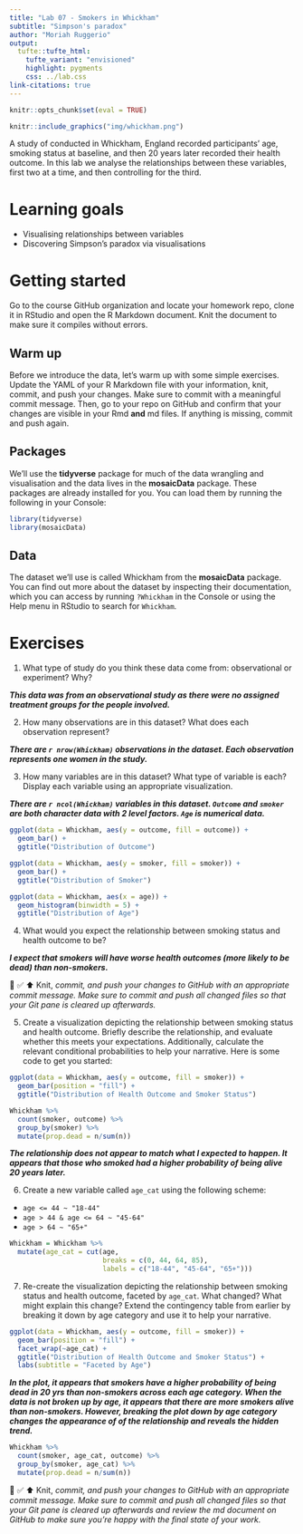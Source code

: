 ```yaml
---
title: "Lab 07 - Smokers in Whickham"
subtitle: "Simpson's paradox"
author: "Moriah Ruggerio"
output: 
  tufte::tufte_html:
    tufte_variant: "envisioned"
    highlight: pygments
    css: ../lab.css
link-citations: true
---
```


```r
knitr::opts_chunk$set(eval = TRUE)
```

```r
knitr::include_graphics("img/whickham.png")
```

A study of conducted in Whickham, England recorded participants' age, smoking status at baseline, and then 20 years later recorded their health outcome.
In this lab we analyse the relationships between these variables, first two at a time, and then controlling for the third.

# Learning goals

-   Visualising relationships between variables
-   Discovering Simpson's paradox via visualisations

# Getting started

Go to the course GitHub organization and locate your homework repo, clone it in RStudio and open the R Markdown document.
Knit the document to make sure it compiles without errors.

## Warm up

Before we introduce the data, let's warm up with some simple exercises.
Update the YAML of your R Markdown file with your information, knit, commit, and push your changes.
Make sure to commit with a meaningful commit message.
Then, go to your repo on GitHub and confirm that your changes are visible in your Rmd **and** md files.
If anything is missing, commit and push again.

## Packages

We'll use the **tidyverse** package for much of the data wrangling and visualisation and the data lives in the **mosaicData** package.
These packages are already installed for you.
You can load them by running the following in your Console:

```r
library(tidyverse) 
library(mosaicData) 
```

## Data

The dataset we'll use is called Whickham from the **mosaicData** package.
You can find out more about the dataset by inspecting their documentation, which you can access by running `?Whickham` in the Console or using the Help menu in RStudio to search for `Whickham`.

# Exercises

1.  What type of study do you think these data come from: observational or experiment?
    Why?
    
***This data was from an observational study as there were no assigned treatment groups for the people involved.***

2.  How many observations are in this dataset?
    What does each observation represent?
    
***There are `r nrow(Whickham)` observations in the dataset. Each observation represents one women in the study.***

3.  How many variables are in this dataset?
    What type of variable is each?
    Display each variable using an appropriate visualization.

***There are `r ncol(Whickham)` variables in this dataset. `Outcome` and `smoker` are both character data with 2 level factors. `Age` is numerical data.***

```r

ggplot(data = Whickham, aes(y = outcome, fill = outcome)) +
  geom_bar() +
  ggtitle("Distribution of Outcome")

```

```r

ggplot(data = Whickham, aes(y = smoker, fill = smoker)) +
  geom_bar() +
  ggtitle("Distribution of Smoker")

```

```r

ggplot(data = Whickham, aes(x = age)) +
  geom_histogram(binwidth = 5) +
  ggtitle("Distribution of Age")

```

4.  What would you expect the relationship between smoking status and health outcome to be?

***I expect that smokers will have worse health outcomes (more likely to be dead) than non-smokers.***

🧶 ✅ ⬆️ Knit, *commit, and push your changes to GitHub with an appropriate commit message. Make sure to commit and push all changed files so that your Git pane is cleared up afterwards.*

5.  Create a visualization depicting the relationship between smoking status and health outcome. Briefly describe the relationship, and evaluate whether this meets your expectations. Additionally, calculate the relevant conditional probabilities to help your narrative. Here is some code to get you started:

```r

ggplot(data = Whickham, aes(y = outcome, fill = smoker)) +
  geom_bar(position = "fill") +
  ggtitle("Distribution of Health Outcome and Smoker Status")

```

```r
Whickham %>%
  count(smoker, outcome) %>%
  group_by(smoker) %>%
  mutate(prop.dead = n/sum(n))
```

***The relationship does not appear to match what I expected to happen. It appears that those who smoked had a higher probability of being alive 20 years later.***

6.  Create a new variable called `age_cat` using the following scheme:

-   `age <= 44 ~ "18-44"`
-   `age > 44 & age <= 64 ~ "45-64"`
-   `age > 64 ~ "65+"`

```r

Whickham = Whickham %>%
  mutate(age_cat = cut(age,
                       breaks = c(0, 44, 64, 85),
                       labels = c("18-44", "45-64", "65+")))

```

7.  Re-create the visualization depicting the relationship between smoking status and health outcome, faceted by `age_cat`. What changed? What might explain this change? Extend the contingency table from earlier by breaking it down by age category and use it to help your narrative.

```r

ggplot(data = Whickham, aes(y = outcome, fill = smoker)) +
  geom_bar(position = "fill") +
  facet_wrap(~age_cat) +
  ggtitle("Distribution of Health Outcome and Smoker Status") +
  labs(subtitle = "Faceted by Age")

```

***In the plot, it appears that smokers have a higher probability of being dead in 20 yrs than non-smokers across each age category. When the data is not broken up by age, it appears that there are more smokers alive than non-smokers. However, breaking the plot down by age category changes the appearance of of the relationship and reveals the hidden trend. ***

```r
Whickham %>%
  count(smoker, age_cat, outcome) %>%
  group_by(smoker, age_cat) %>%
  mutate(prop.dead = n/sum(n))
```

🧶 ✅ ⬆️ Knit, *commit, and push your changes to GitHub with an appropriate commit message. Make sure to commit and push all changed files so that your Git pane is cleared up afterwards and review the md document on GitHub to make sure you're happy with the final state of your work.*
